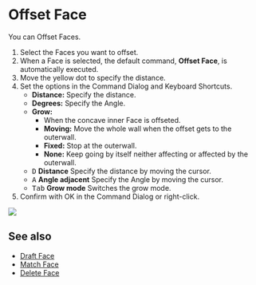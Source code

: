 
<Reference shortcut="Shift + O" command="Offset Face" button="" />

# Offset Face

You can Offset Faces.

1. Select the Faces you want to offset.
2. When a Face is selected, the default command, **Offset Face**, is automatically executed.
3. Move the yellow dot to specify the distance.
4. Set the options in the Command Dialog and Keyboard Shortcuts.
     - **Distance:** Specify the distance.
     - **Degrees:** Specify the Angle.
     - **Grow:**
          - When the concave inner Face is offseted.
          - **Moving:** Move the whole wall when the offset gets to the outerwall.
          - **Fixed:** Stop at the outerwall.
          - **None:** Keep going by itself neither affecting or affected by the outerwall.
     - <kbd>D</kbd> **Distance** Specify the distance by moving the cursor.
     - <kbd>A</kbd> **Angle adjacent** Specify the Angle by moving the cursor.
     - <kbd>Tab</kbd> **Grow mode** Switches the grow mode.
5. Confirm with OK in the Command Dialog or right-click.

![](/img/offset-face.gif)

## See also
- [Draft Face](./draft-face)
- [Match Face](./match-face)
- [Delete Face](./delete-face)